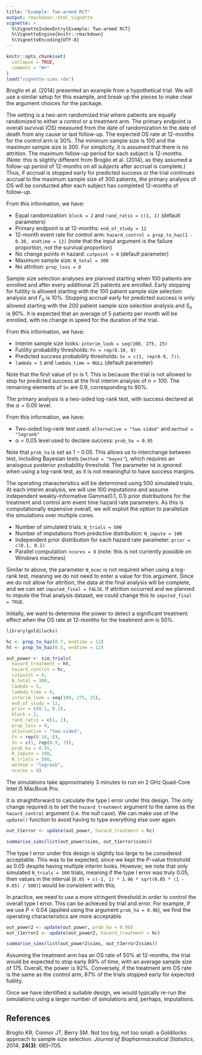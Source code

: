```yaml
---
title: "Example: Two-armed RCT"
output: rmarkdown::html_vignette
vignette: >
  %\VignetteIndexEntry{Example: Two-armed RCT}
  %\VignetteEngine{knitr::rmarkdown}
  %\VignetteEncoding{UTF-8}
---
```


```r
knitr::opts_chunk$set(
  collapse = TRUE,
  comment = "#>"
)
load("vignette-sims.rda")
```

Broglio et al. (2014) presented an example from a hypothetical trial. We will use a similar setup for this example, and break up the pieces to make clear the argument choices for the package.

The setting is a two-arm randomized trial where patients are equally randomized to either a control or a treatment arm. The primary endpoint is overall survival (OS) measured from the date of randomization to the date of death from any cause or last follow-up. The expected OS rate at 12-months for the control arm is 30%. The minimum sample size is 100 and the maximum sample size is 300. For simplicity, it is assumed that there is no attrition. The maximum follow-up period for each subject is 12-months. (Note: this is slightly different from Broglio et al. (2014), as they assumed a follow-up period of 12-months on all subjects after accrual is complete.) Thus, if accrual is stopped early for predicted success or the trial continues accrual to the maximum sample size of 300 patients, the primary analysis of OS will be conducted after each subject has completed 12-months of follow-up.

From this information, we have:

- Equal randomization: `block = 2` and `rand_ratio = c(1, 1)` (default parameters)
- Primary endpoint is at 12-months: `end_of_study = 12`
- 12-month event rate for control arm: `hazard_control = prop_to_haz(1 - 0.30, endtime = 12)` (note that the input argument is the failure proportion, not the survival proportion)
- No change points in hazard: `cutpoint = 0` (default parameter)
- Maximum sample size: `N_total = 300`
- No attrition: `prop_loss = 0`

Sample size selection analyses are planned starting when 100 patients are enrolled and after every additional 25 patients are enrolled. Early stopping for futility is allowed starting with the 100 patient sample size selection analysis and $F_n$ is 10%. Stopping accrual early for predicted success is only allowed starting with the 200 patient sample size selection analysis and $S_n$ is 90%. It is expected that an average of 5 patients per month will be enrolled, with no change in speed for the duration of the trial.

From this information, we have:

- Interim sample size looks: `interim_look = seq(100, 275, 25)`
- Futility probability thresholds: `Fn = rep(0.10, 8)`
- Predicted success probability thresholds: `Sn = c(1, rep(0.9, 7))`.
- `lambda = 5` and `lambda_time = NULL` (default parameter)

Note that the first value of `Sn` is 1. This is because the trial is not allowed to stop for predicted success at the first interim analysis of $n = 100$. The remaining elements of `Sn` are 0.9, corresponding to 90%.

The primary analysis is a two-sided log-rank test, with success declared at the $\alpha = 0.05$ level.

From this information, we have:

- Two-sided log-rank test used: `alternative = "two.sided"` and `method = "logrank"`
- $\alpha = 0.05$ level used to declare success: `prob_ha = 0.95`

Note that `prob_ha` is set as $1 - 0.05$. This allows us to interchange between test, including Bayesian tests (`method = "bayes"`), which requires an analogous posterior probability threshold. The parameter `h0` is ignored when using a log-rank test, as it is not meaningful to have success margins.

The operating characteristics will be determined using 500 simulated trials. At each interim analysis, we will use 100 imputations and assume independent weakly-informative Gamma(0.1, 0.1) prior distributions for the treatment and control arm event time hazard rate parameters. As this is computationally expensive overall, we will exploit the option to parallelize the simulations over multiple cores.

- Number of simulated trials: `N_trials = 500`
- Number of imputations from predictive distribution: `N_impute = 100`
- Independent prior distribution for each hazard rate parameter: `prior = c(0.1, 0.1)`
- Parallel computation: `ncores = 8` (note: this is not currently possible on Windows machines)

Similar to above, the parameter `N_mcmc` is not required when using a log-rank test, meaning we do not need to enter a value for this argument. Since we do not allow for attrition, the data at the final analysis will be complete, and we can set `imputed_final = FALSE`. If attrition occurred and we planned to impute the final analysis dataset, we could change this to `imputed_final = TRUE`.

Initially, we want to determine the power to detect a significant treatment effect when the OS rate at 12-months for the treatment arm is 50%.

```r
library(goldilocks)
```

```r
hc <- prop_to_haz(0.7, endtime = 12)
ht <- prop_to_haz(0.5, endtime = 12)

out_power <- sim_trials(
  hazard_treatment = ht,
  hazard_control = hc,
  cutpoint = 0,
  N_total = 300,
  lambda = 5,
  lambda_time = 0,
  interim_look = seq(100, 275, 25),
  end_of_study = 12,
  prior = c(0.1, 0.1),
  block = 2,
  rand_ratio = c(1, 1),
  prop_loss = 0,
  alternative = "two.sided",
  Fn = rep(0.10, 8),
  Sn = c(1, rep(0.9, 7)),
  prob_ha = 0.95,
  N_impute = 100,
  N_trials = 500,
  method = "logrank",
  ncores = 8)
```

The simulations take approximately 3 minutes to run on 2 GHz Quad-Core Intel i5 MacBook Pro.

It is straightforward to calculate the type I error under this design. The only change required is to set the `hazard_treatment` argument to the same as the `hazard_control` argument (i.e. the null case). We can make use of the `update()` function to avoid having to type everything else over again.

```r
out_t1error <- update(out_power, hazard_treatment = hc)
```

```r
summarise_sims(list(out_power$sims, out_t1error$sims))
```

The type I error under this design is slightly too large to be considered acceptable. This was to be expected, since we kept the $P$-value threshold as 0.05 despite having multiple interim looks. However, we note that only simulated `N_trials = 500` trials, meaning if the type I error was truly 0.05, then values in the interval (`0.05 + c(-1, 1) * 1.96 * sqrt(0.05 * (1 - 0.05) / 500)`) would be consistent with this.

In practice, we need to use a more stringent threshold in order to control the overall type I error. This can be achieved by trial and error. For example, if we use $P < 0.04$ (applied using the argument `prob_ha = 0.96`), we find the operating characteristics are more acceptable.

```r
out_power2 <- update(out_power, prob_ha = 0.96)
out_t1error2 <- update(out_power2, hazard_treatment = hc)
```

```r
summarise_sims(list(out_power2$sims, out_t1error2$sims))
```

Assuming the treatment arm has an OS rate of 50% at 12-months, the trial would be expected to stop early 89% of time, with an average sample size of 175. Overall, the power is 92%. Conversely, if the treatment arm OS rate is the same as the control arm, 87% of the trials stopped early for expected futility.

Once we have identified a suitable design, we would typically re-run the simulations using a larger number of simulations and, perhaps, imputations.

## References

Broglio KR, Connor JT, Berry SM. Not too big, not too small: a Goldilocks approach to sample size selection. *Journal of Biopharmaceutical Statistics*, 2014; **24(3)**: 685–705.
